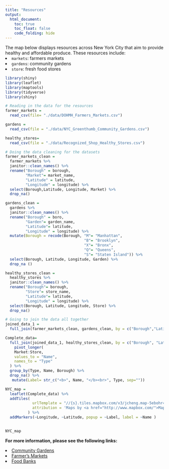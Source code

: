 ```yaml
---
title: "Resources"
output: 
  html_document:
    toc: true
    toc_float: false
    code_folding: hide
---
```


The map below displays resources across New York City that aim to provide healthy and affordable produce. These resources include: 
<li> `markets`: farmers markets</li>
<li> `gardens`: community gardens</li> 
<li> `store`: fresh food stores </li> 

```r
library(shiny)
library(leaflet)
library(maptools)
library(tidyverse)
library(shiny)

# Reading in the data for the resources 
farmer_markets = 
  read_csv(file= "./data/DOHMH_Farmers_Markets.csv") 

gardens = 
  read_csv(file = "./data/NYC_Greenthumb_Community_Gardens.csv")

healthy_stores=
  read_csv(file = "./data/Recognized_Shop_Healthy_Stores.csv")

# Doing the data cleaning for the datasets 
farmer_markets_clean = 
  farmer_markets %>% 
  janitor::clean_names() %>% 
  rename("Borough" = borough,
         "Market"= market_name,
         "Latitude" = latitude,
         "Longitude" = longitude) %>% 
  select(Borough,Latitude, Longitude, Market) %>% 
  drop_na()

gardens_clean = 
  gardens %>% 
  janitor::clean_names() %>% 
  rename("Borough" = boro,
         "Garden"= garden_name,
         "Latitude"= latitude,
         "Longitude" = longitude) %>% 
  mutate(Borough = recode(Borough, "M"= "Manhattan",
                                   "B"= "Brooklyn",
                                   "X"= "Bronx",
                                   "Q"= "Queens",
                                   "S"= "Staten Island")) %>% 
  select(Borough, Latitude, Longitude, Garden) %>% 
  drop_na ()

healthy_stores_clean = 
  healthy_stores %>% 
  janitor::clean_names() %>% 
  rename("Borough"= borough,
         "Store"= store_name,
         "Latitude"= latitude,
         "Longitude" = longitude) %>% 
  select(Borough, Latitude, Longitude, Store) %>% 
  drop_na()

# Going to join the data all together 
joined_data_1 = 
  full_join(farmer_markets_clean, gardens_clean, by = c("Borough","Latitude", "Longitude"))

Complete_data= 
  full_join(joined_data_1, healthy_stores_clean, by = c("Borough", "Latitude", "Longitude")) %>% 
    pivot_longer(
    Market:Store,
    values_to = "Name",
    names_to = "Type"
  ) %>% 
  group_by(Type, Name, Borough) %>% 
  drop_na() %>% 
   mutate(Label= str_c("<b>", Name, "</b><br>", Type, sep=""))

NYC_map =
  leaflet(Complete_data) %>% 
  addTiles(
            urlTemplate = "//{s}.tiles.mapbox.com/v3/jcheng.map-5ebohr46/{z}/{x}/{y}.png",
            attribution = 'Maps by <a href="http://www.mapbox.com/">Mapbox</a>'
          ) %>%
  addMarkers(~Longitude, ~Latitude, popup = ~Label, label = ~Name ) 
 

NYC_map
```

<b>For more information, please see the following links:</b>

<li> [Community Gardens](https://greenthumb.nycgovparks.org/gardensearch.php#garden-list) </li> 
<li> [Farmer’s Markets](https://www.agriculture.ny.gov/farming/farmers-markets) </li>   
<li> [Food Banks](https://www.foodbanknyc.org/get-help/) </li> 